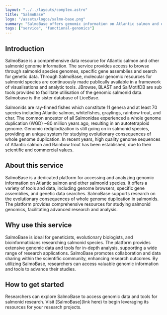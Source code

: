 ```yaml
---
layout: "../../layouts/complex.astro"
title: "SalmoBase"
logo: "/assets/logos/salmo-base.png"
summary: "SalmoBase offers genomic information on Atlantic salmon and other salmonid species, supporting advanced research and analysis."
tags: ["service", "functional-genomics"]
---
```


## Introduction

SalmoBase is a comprehensive data resource for Atlantic salmon and other salmonid genome information. The service provides access to browse through salmonid species genomes, specific gene assemblies and search for genetic data. Through SalmoBase, molecular genomic resources for salmonid species are continuously made publically available in a framework of visualisations and analytic tools. JBrowse, BLAST and SalMotifDB are sub tools provided to facilitate utilisation of the genomic salmonid data. Salmobase is the sister database of LiceBase.

Salmonids are ray-finned fishes which constitute 11 genera and at least 70 species including Atlantic salmon, whitefishes, graylings, rainbow trout, and char. The common ancestor of all Salmonidae experienced a whole genome duplication (WGD) ~80 million years ago, resulting in an autotetraploid genome. Genomic rediplodization is still going on in salmonid species, providing an unique system for studying evolutionary consequences of whole genome duplication. In recent years, high quality genome sequences of Atlantic salmon and Rainbow trout has been established, due to their scientific and commercial values.

## About this service

SalmoBase is a dedicated platform for accessing and analyzing genomic information on Atlantic salmon and other salmonid species. It offers a variety of tools and data, including genome browsers, specific gene assemblies, and genetic data searches. SalmoBase supports research on the evolutionary consequences of whole genome duplication in salmonids. The platform provides comprehensive resources for studying salmonid genomics, facilitating advanced research and analysis.

## Why use this service

SalmoBase is ideal for geneticists, evolutionary biologists, and bioinformaticians researching salmonid species. The platform provides extensive genomic data and tools for in-depth analysis, supporting a wide range of research applications. SalmoBase promotes collaboration and data sharing within the scientific community, enhancing research outcomes. By utilizing SalmoBase, researchers can access valuable genomic information and tools to advance their studies.

## How to get started

Researchers can explore SalmoBase to access genomic data and tools for salmonid research. Visit [SalmoBase](link here) to begin leveraging its resources for your research projects.


